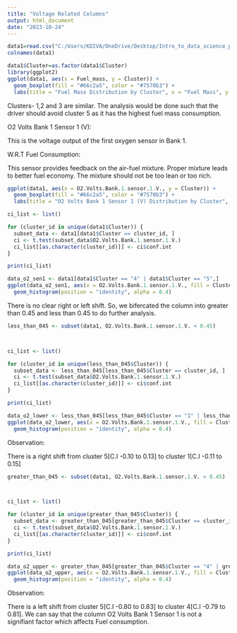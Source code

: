 ---
title: "Voltage Related Columns"
output: html_document
date: "2023-10-24"
---
```{r}
data1=read.csv("C:/Users/KDIVA/OneDrive/Desktop/Intro_to_data_science_project/dataset.csv")
colnames(data1)
```
```{r}
data1$Cluster=as.factor(data1$Cluster)
library(ggplot2)
ggplot(data1, aes(x = Fuel_mass, y = Cluster)) +
  geom_boxplot(fill = "#66c2a5", color = "#7570b3") +
  labs(title = "Fuel Mass Distribution by Cluster", x = "Fuel Mass", y = "Cluster")
```



Clusters- 1,2 and 3 are similar. The analysis would be done such that the driver should avoid cluster 5 as it has the highest fuel mass consumption. 



O2 Volts Bank 1 Sensor 1 (V): 

This is the voltage output of the first oxygen sensor in Bank 1.


W.R.T Fuel Consumption: 

This sensor provides feedback on the air-fuel mixture. Proper mixture leads to better fuel economy. The mixture should not be too lean or too rich.



```{r}
ggplot(data1, aes(x = O2.Volts.Bank.1.sensor.1.V., y = Cluster)) +
  geom_boxplot(fill = "#66c2a5", color = "#7570b3") +
  labs(title = "O2 Volts Bank 1 Sensor 1 (V) Distribution by Cluster", x = "O2 Volts Bank 1 Sensor 1 (V)", y = "Cluster")
```
```{r}


ci_list <- list()

for (cluster_id in unique(data1$Cluster)) {
  subset_data <- data1[data1$Cluster == cluster_id, ]
  ci <- t.test(subset_data$O2.Volts.Bank.1.sensor.1.V.)
  ci_list[[as.character(cluster_id)]] <- ci$conf.int
}

print(ci_list)

```
```{r}
data_o2_sen1 <- data1[data1$Cluster == "4" | data1$Cluster == "5",]
ggplot(data_o2_sen1, aes(x = O2.Volts.Bank.1.sensor.1.V., fill = Cluster)) +
  geom_histogram(position = "identity", alpha = 0.4)

```



There is no clear right or left shift. So, we bifercated the column into greater than 0.45 and less than 0.45 to do further analysis.



```{r}

less_than_045 <- subset(data1, O2.Volts.Bank.1.sensor.1.V. < 0.45)



ci_list <- list()

for (cluster_id in unique(less_than_045$Cluster)) {
  subset_data <- less_than_045[less_than_045$Cluster == cluster_id, ]
  ci <- t.test(subset_data$O2.Volts.Bank.1.sensor.1.V.)
  ci_list[[as.character(cluster_id)]] <- ci$conf.int
}

print(ci_list)
```
```{r}
data_o2_lower <- less_than_045[less_than_045$Cluster == "1" | less_than_045$Cluster == "5",]
ggplot(data_o2_lower, aes(x = O2.Volts.Bank.1.sensor.1.V., fill = Cluster)) +
  geom_histogram(position = "identity", alpha = 0.4)


```



Observation:

There is a right shift from cluster 5[C.I -0.10 to 0.13] to cluster 1[C.I -0.11 to 0.15]




```{r}
greater_than_045 <- subset(data1, O2.Volts.Bank.1.sensor.1.V. > 0.45)



ci_list <- list()

for (cluster_id in unique(greater_than_045$Cluster)) {
  subset_data <- greater_than_045[greater_than_045$Cluster == cluster_id, ]
  ci <- t.test(subset_data$O2.Volts.Bank.1.sensor.1.V.)
  ci_list[[as.character(cluster_id)]] <- ci$conf.int
}

print(ci_list)
```
```{r}
data_o2_upper <- greater_than_045[greater_than_045$Cluster == "4" | greater_than_045$Cluster == "5",]
ggplot(data_o2_upper, aes(x = O2.Volts.Bank.1.sensor.1.V., fill = Cluster)) +
  geom_histogram(position = "identity", alpha = 0.4)

```




Observation:

There is a left shift from cluster 5[C.I -0.80 to 0.83] to cluster 4[C.I -0.79 to 0.81]. We can say that the column O2 Volts Bank 1 Sensor 1 is not a signifiant factor which affects Fuel consumption.